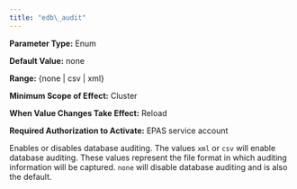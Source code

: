 ```yaml
---
title: "edb\_audit"
---
```


<div id="edb_audit" class="registered_link"></div>

**Parameter Type:** Enum

**Default Value:** none

**Range:** {none \| csv \| xml}

**Minimum Scope of Effect:** Cluster

**When Value Changes Take Effect:** Reload

**Required Authorization to Activate:** EPAS service account

Enables or disables database auditing. The values `xml` or `csv` will enable database auditing. These values represent the file format in which auditing information will be captured. `none` will disable database auditing and is also the default.
